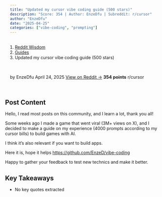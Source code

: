 ```yaml
---
title: "Updated my cursor vibe coding guide (500 stars)"
description: "Score: 354 | Author: EnzeDfu | Subreddit: r/cursor"
author: "EnzeDfu"
date: "2025-04-25"
categories: ["vibe-coding", "prompting"]
---
```


<nav aria-label="breadcrumb">
  <ol class="breadcrumb">
    <li class="breadcrumb-item"><a href="../../../index.html">Reddit Wisdom</a></li>
    <li class="breadcrumb-item"><a href="../../index.html">Guides</a></li>
    <li class="breadcrumb-item active" aria-current="page">Updated my cursor vibe coding guide (500 stars)</li>
  </ol>
</nav>

<div class="post-meta">
  <span class="author">by EnzeDfu</span>
  <span class="date">April 24, 2025</span>
  <span class="reddit-link"><a href="https://reddit.com/r/cursor/comments/1k6zosu/updated_my_cursor_vibe_coding_guide_500_stars/" target="_blank">View on Reddit →</a></span>
  <span class="score">354 points</span>
  <span class="subreddit">r/cursor</span>
</div>


## Post Content

Hello, I read most posts on this community, and I learn a lot, thank you all!  
  
Some weeks ago I made a game that went viral (3M+ views on X), and I decided to make a guide on my experience (4000 prompts according to my cursor bills) to build games with AI.

I think it's also relevant if you want to build apps.

Here it is, hope it helps [https://github.com/EnzeD/vibe-coding](https://github.com/EnzeD/vibe-coding)

Happy to gather your feedback to test new technics and make it better.

## Key Takeaways

- No key quotes extracted

<style>
.post-meta {
  display: flex;
  gap: 1.5rem;
  flex-wrap: wrap;
  margin: 1rem 0 2rem 0;
  padding: 1rem;
  background: var(--bs-light);
  border-radius: 0.5rem;
  font-size: 0.9rem;
}

.post-meta span {
  color: var(--bs-secondary);
}

.post-meta .score {
  color: var(--bs-success);
  font-weight: bold;
}

.post-actions {
  display: flex;
  gap: 1rem;
  margin: 2rem 0;
}

.post-content {
  line-height: 1.8;
  font-size: 1.1rem;
}

h2, h3, h4 {
  margin-top: 2rem;
  margin-bottom: 1rem;
}

ul, ol {
  margin: 1rem 0;
  padding-left: 2rem;
}

blockquote {
  border-left: 4px solid var(--bs-primary);
  padding-left: 1rem;
  margin: 1.5rem 0;
  font-style: italic;
}

code {
  background: var(--bs-light);
  padding: 0.2rem 0.4rem;
  border-radius: 0.25rem;
}

pre {
  background: var(--bs-light);
  padding: 1rem;
  border-radius: 0.5rem;
  overflow-x: auto;
}
</style>